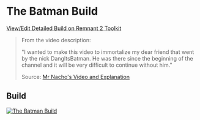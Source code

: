 
# The Batman Build

[View/Edit Detailed Build on Remnant 2 Toolkit](https://www.remnant2toolkit.com/builder/clr59kf9t0000ysbtujimrnes)

> From the video description:
>
> "I wanted to make this video to immortalize my dear friend that went by the nick DangItsBatman. He was there since the beginning of the channel and it will be very difficult to continue without him."
>
> Source: [Mr Nacho's Video and Explanation](https://www.youtube.com/watch?v=sQOsXqkXuQk)

## Build

[![The Batman Build](https://d2sqltdcj8czo5.cloudfront.net/featured-builds/the_batman_build.png)](https://www.remnant2toolkit.com/builder/clr59kf9t0000ysbtujimrnes)

